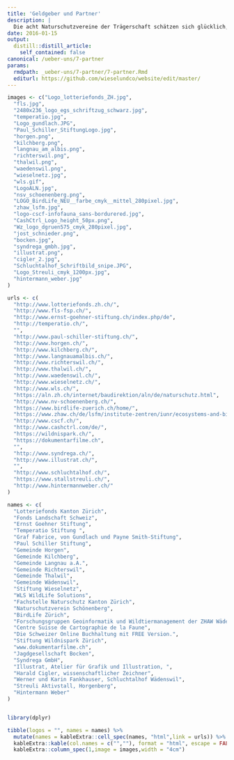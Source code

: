```yaml
---
title: 'Geldgeber und Partner'
description: |
  Die acht Naturschutzvereine der Trägerschaft schätzen sich glücklich, auf folgende Geldgeber und Partner zählen zu können: 
date: 2016-01-15
output:
  distill::distill_article:
    self_contained: false
canonical: /ueber-uns/7-partner
params:
  rmdpath: _ueber-uns/7-partner/7-partner.Rmd
  editurl: https://github.com/wieselundco/website/edit/master/
---
```


```r

images <- c("Logo_lotteriefonds_ZH.jpg",
  "fls.jpg",
  "2480x236_logo_egs_schriftzug_schwarz.jpg",
  "temperatio.jpg",
  "Logo_gundlach.JPG",
  "Paul_Schiller_StiftungLogo.jpg",
  "horgen.png",
  "kilchberg.png",
  "langnau_am_albis.png",
  "richterswil.png",
  "thalwil.png",
  "waedenswil.png",
  "wieselnetz.jpg",
  "wls.gif",
  "LogoALN.jpg",
  "nsv_schoenenberg.png",
  "LOGO_BirdLife_NEU__farbe_cmyk__mittel_280pixel.jpg",
  "zhaw_lsfm.jpg",
  "logo-cscf-infofauna_sans-bordurered.jpg",
  "CashCtrl_Logo_height_50px.png",
  "Wz_logo_dgruen575_cmyk_280pixel.jpg",
  "jost_schnieder.png",
  "bocken.jpg",
  "syndrega_gmbh.jpg",
  "illustrat.png",
  "cigler_2.jpg",
  "Schluchtalhof_Schriftbild_snipe.JPG",
  "Logo_Streuli_cmyk_1200px.jpg",
  "hintermann_weber.jpg"
)

urls <- c(
  "http://www.lotteriefonds.zh.ch/",
  "http://www.fls-fsp.ch/",
  "http://www.ernst-goehner-stiftung.ch/index.php/de",
  "http://temperatio.ch/",
  "",
  "http://www.paul-schiller-stiftung.ch/",
  "http://www.horgen.ch/",
  "http://www.kilchberg.ch/",
  "http://www.langnauamalbis.ch/",
  "http://www.richterswil.ch/",
  "http://www.thalwil.ch/",
  "http://www.waedenswil.ch/",
  "http://www.wieselnetz.ch/",
  "http://www.wls.ch/",
  "https://aln.zh.ch/internet/baudirektion/aln/de/naturschutz.html",
  "http://www.nv-schoenenberg.ch/",
  "https://www.birdlife-zuerich.ch/home/",
  "https://www.zhaw.ch/de/lsfm/institute-zentren/iunr/ecosystems-and-biodiversity/",
  "http://www.cscf.ch/",
  "http://www.cashctrl.com/de/",
  "https://wildnispark.ch/",
  "https://dokumentarfilme.ch",
  "",
  "http://www.syndrega.ch/",
  "http://www.illustrat.ch/",
  "",
  "http://www.schluchtalhof.ch/",
  "https://www.stallstreuli.ch/",
  "http://www.hintermannweber.ch/"
)

names <- c(
  "Lotteriefonds Kanton Zürich",
  "Fonds Landschaft Schweiz",
  "Ernst Goehner Stiftung",
  "Temperatio Stiftung ",
  "Graf Fabrice, von Gundlach und Payne Smith-Stiftung",
  "Paul Schiller Stiftung",
  "Gemeinde Horgen",
  "Gemeinde Kilchberg",
  "Gemeinde Langnau a.A.",
  "Gemeinde Richterswil",
  "Gemeinde Thalwil",
  "Gemeinde Wädenswil",
  "Stiftung Wieselnetz",
  "WLS WildLife Solutions",
  "Fachstelle Naturschutz Kanton Zürich",
  "Naturschutzverein Schönenberg",
  "BirdLife Zürich",
  "Forschungsgruppen Geoinformatik und Wildtiermanagement der ZHAW Wädenswil",
  "Centre Suisse de Cartographie de la Faune",
  "Die Schweizer Online Buchhaltung mit FREE Version.",
  "Stiftung Wildnispark Zürich",
  "www.dokumentarfilme.ch",
  "Jagdgesellschaft Bocken",
  "Syndrega GmbH",
  "Illustrat, Atelier für Grafik und Illustration, ",
  "Harald Cigler, wissenschaftlicher Zeichner",
  "Werner und Karin Fankhauser, Schluchtalhof Wädenswil",
  "Streuli Aktivstall, Horgenberg",
  "Hintermann Weber"
)


library(dplyr)

tibble(logos = "", names = names) %>%
  mutate(names = kableExtra::cell_spec(names, "html",link = urls)) %>%
  kableExtra::kable(col.names = c("",""), format = "html", escape = FALSE) %>%
  kableExtra::column_spec(1,image = images,width = "4cm")

```



```r



```

<!--http://wieselundco.ch/ueber-uns/7-partner-->
